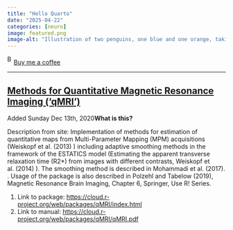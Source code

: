 ```yaml
---
title: "Hello Quarto"
date: "2025-04-22"
categories: [neuro]
image: featured.png
image-alt: "Illustration of two penguins, one blue and one orange, taking a selfie with a selfie stick. The moon in the background looks like the Quarto logo."
---
```



<link href="https://fonts.googleapis.com/css?family=Cookie" rel="stylesheet"><a class="bmc-button" target="_blank" href="https://www.buymeacoffee.com/JoscelinRocha">![Buy me a coffee](https://cdn.buymeacoffee.com/buttons/bmc-new-btn-logo.svg){alt="Buy me a coffee" width="15" height="21"}Buy me a coffee</a>

------------------------------------------------------------------------


## [Methods for Quantitative Magnetic Resonance Imaging ('qMRI')](https://cloud.r-project.org/web/packages/qMRI/index.html)

Added Sunday Dec 13th, 2020**What is this?**

Description from site: Implementation of methods for estimation of
quantitative maps from Multi-Parameter Mapping (MPM) acquisitions
(Weiskopf et al. (2013) ) including adaptive smoothing methods in the
framework of the ESTATICS model (Estimating the apparent transverse
relaxation time (R2\*) from images with different contrasts, Weiskopf et
al. (2014) ). The smoothing method is described in Mohammadi et al.
(2017). . Usage of the package is also described in Polzehl and Tabelow
(2019), Magnetic Resonance Brain Imaging, Chapter 6, Springer, Use R!
Series.

1.  Link to package:
    <https://cloud.r-project.org/web/packages/qMRI/index.html>
2.  Link to manual:
    <https://cloud.r-project.org/web/packages/qMRI/qMRI.pdf>